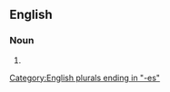 ==English==

===Noun===
{{head|en|noun plural form}}

# {{plural of|abjectness|lang=en}}

[[Category:English plurals ending in "-es"]]